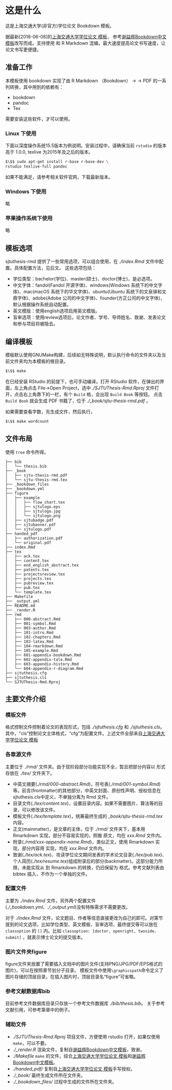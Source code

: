 \mainmatter
\pagestyle{main}

# 这是什么 {#chap:intro}

这是上海交通大学(非官方)学位论文 Bookdown 模板。

据最新[2018-06-08]的[上海交通大学学位论文 \LaTeX 模板](https://github.com/sjtug/SJTUThesis)， 参考[谢益辉Bookdown中文模板](https://github.com/yihui/bookdown-chinese)改写而成\cite{xie2015}。支持使用 \LaTeX 和 R Markdown 混编，最大速度提高论文书写速度，让论文书写更便捷。

## 准备工作

本模板使用 bookdown 实现了由 R Markdown （Bookdown） -> \LaTeX -> PDF 的一系列转换，其中用到的依赖有：

- bookdown
- pandoc
- Tex

需要安装这些软件，才可以使用。

### Linux 下使用

下面以深度操作系统15.5版本为例说明。安装过程中，请确保当前 `rstudio` 的版本高于 1.0.0, texlive 为2015年及之后的版本。

```.bash
$\$$ sudo apt-get install r-base r-base-dev \
rstudio texlive-full pandoc
```

如果不能满足，请参考相关软件官网，下载最新版本。

### Windows 下使用

略

### 苹果操作系统下使用

略

## 模板选项 {#intro:options}

sjtuthesis-rmd 提供了一些常用选项，可以组合使用，在 *./index.Rmd* 文件中配置。具体配置方法，见后文。
这些选项包括：

- 学位类型：bachelor(学位)、master(硕士)、doctor(博士)，是必选项。
- 中文字体：fandol(Fandol 开源字体)、windows(Windows 系统下的中文字体)、mac(macOS 系统下的华文字体)、ubuntu(Ubuntu 系统下的文泉驿和文鼎字体)、adobe(Adobe 公司的中文字体)、founder(方正公司的中文字体)，默认根据操作系统自动配置。
- 英文模版：使用english选项启用英文模版。
- 盲审选项：使用review选项后，论文作者、学号、导师姓名、致谢、发表论文和参与项目将被隐去。

## 编译模板

模板默认使用GNUMake构建，后续如无特殊说明，默认执行命令的文件夹以及当前文件夹均为本模板的根目录。

```.bash
$\$$ make
```

在已经安装 RStudio 的前提下，也可手动编译。打开 RStudio 软件，在弹出的界面，左上角点击 File->Open Project，选中 *./SJTUThesis-Rmd.Rproj* 文件打开，点击右上角靠下的一栏，有个 `Build` 格，会出现 `Build Book` 等按钮。
点击 `Build Book` 就会生成 PDF 书籍了，位于 *./\_book/sjtu-thesis-rmd.pdf* 。

如果需要查看字数，先生成文件，然后执行，

```.bash
$\$$ make wordcount
```

## 文件布局

使用 `tree` 命令所得。
```.latex
├── bib
│   └── thesis.bib
├── _book
│   ├── sjtu-thesis-rmd.pdf
│   └── sjtu-thesis-rmd.tex
├── _bookdown_files
├── _bookdown.yml
├── figure
│   ├── example
│   │   ├── flow_chart.tex
│   │   ├── sjtulogo.eps
│   │   ├── sjtulogo.jpg
│   │   └── sjtulogo.png
│   ├── sjtubadge.pdf
│   ├── sjtubanner.pdf
│   └── sjtulogo.pdf
├── handed_pdf
│   ├── authorization.pdf
│   └── original.pdf
├── index.Rmd
├── tex
│   ├── ack.tex
│   ├── content.tex
│   ├── end_english_abstract.tex
│   ├── patents.tex
│   ├── projectsreview.tex
│   ├── projects.tex
│   ├── pubreview.tex
│   ├── pub.tex
│   └── template.tex
├── Makefile
├── _output.yml
├── README.md
├── _render.R
├── rmd
│   ├── 000-abstract.Rmd
│   ├── 001-symbol.Rmd
│   ├── 003-author.Rmd
│   ├── 101-intro.Rmd
│   ├── 102-chapters.Rmd
│   ├── 103-latex.Rmd
│   ├── 104-rmarkdown.Rmd
│   ├── 105-example.Rmd
│   ├── 601-appendix-bookdown.Rmd
│   ├── 602-appendix-tale.Rmd
│   ├── 603-appendix-history.Rmd
│   └── 604-appendix-r-diagram.Rmd
├── sjtuthesis.cfg
├── sjtuthesis.cls
└── SJTUThesis-Rmd.Rproj
```

## 主要文件介绍

### \LaTeX 模板文件

格式控制文件控制着论文的表现形式，包括 *./sjtuthesis.cfg* 和 *./sjtuthesis.cls*。
其中，“cls”控制论文主体格式，“cfg”为配置文件。上述文件全部来自[上海交通大学学位论文 \LaTeX 模板](https://github.com/sjtug/SJTUThesis)

### 各章源文件

主要位于 *./rmd/* 文件夹。由于现阶段部分功能实现不全，暂且把部分内容以 \LaTeX 形式存放在 *./tex/* 文件夹下。

- 中英文摘要(*./rmd/000-abstract.Rmd*)，符号表(*./rmd/001-symbol.Rmd*)等。前言(frontmatter)的其他部分，中英文封面、原创性声明、授权信息在sjtuthesis.cls中定义，不单独分离为 Rmd 文件。
- 目录文件(*./tex/content.tex*)，设置目录内容。如果不需要图片、算法等的目录，可以修改该文件。
- 模板文件(*./tex/template.tex*)，统筹最终生成的 *\_book/sjtu-thesis-rmd.tex* 内容。
- 正文(mainmatter)，是文章的主体，位于 *./rmd/* 文件夹下，基本用 Rmarkdown 实现，部分不容易实现的，照搬 \LaTeX 原文，均在 *xxx.Rmd* 文件内。
- 附录(*./rmd/xxx-appendix-name.Rmd*)，类似正文，使用 Rmarkdown 实现，部分内容用 \LaTeX 实现，均在 *xxx.Rmd* 文件内。
- 致谢(*./tex/ack.tex*)、攻读学位论文期间发表的学术论文目录(*./tex/pub.tex*)、个人简历(*./tex/resume.tex*)组成附录后的部分(backmatter)。这部分能力所限，未能实现从 \LaTeX 到 Rmarkdown 的转换，仍旧保留为 \LaTeX 格式。参考文献列表由 bibtex 插入，不作为一个单独的文件。

### 配置文件

主要为 *./index.Rmd* 文件，另外两个配置文件(*./\_bookdown.yml*、*./\_output.yml*)没有特殊需求不需要更改。

对于 *./index.Rmd* 文件，论文题目、作者等信息直接更改为自己的即可。对第\ref{intro:options}节提到的论文选项，比如学位类型、英文模板、盲审选项、最终提交等可以放在 `classoption` 的 `[]` 内。比如 `classoption: [doctor, openright, twoside， submit]` ，就表示博士论文的提交版本。

### 图片文件夹figure {#intro:fig}

figure文件夹放置了需要插入文档中的图片文件(支持PNG/JPG/PDF/EPS格式的图片)，可以在按照章节划分子目录。
模板文件中使用`\graphicspath`命令定义了图片存储的顶层目录，在插入图片时，顶层目录名“figure”可省略。

### 参考文献数据库bib {#intro:bib}

目前参考文件数据库目录只存放一个参考文件数据库 *./bib/thesis.bib*。
关于参考文献引用，可参考第\ref{chap:latex}章中的例子。

### 辅助文件

- *./SJTUThesis-Rmd.Rproj* 项目文件，方便使用 rstudio 打开，如果仅使用 `make`，可以不要。
- *./\_render.R* 渲染文件，复制自[谢益辉Bookdown中文模板](https://github.com/yihui/bookdown-chinese)，致谢。
- *./Makefile* `make` 的文件，综合[上海交通大学学位论文 \LaTeX 模板](https://github.com/sjtug/SJTUThesis)和[谢益辉Bookdown中文模板](https://github.com/yihui/bookdown-chinese)。
- *./handed_pdf/* 复制自[上海交通大学学位论文 \LaTeX 模板](https://github.com/sjtug/SJTUThesis)手写授权。
- *./\_book/* 最终生成文件所在文件夹。
- *./\_bookdown\_files/* 过程中生成的文件所在文件夹。
